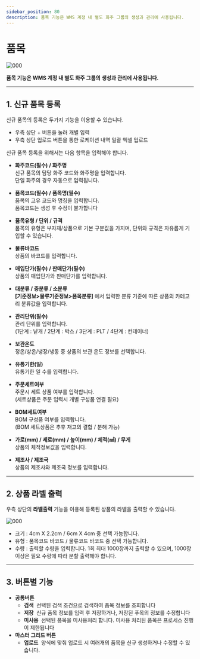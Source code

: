 ```yaml
---
sidebar_position: 80
description: 품목 기능은 WMS 계정 내 별도 화주 그룹의 생성과 관리에 사용됩니다.
---
```

# 품목

![000](./img/006.png)

**품목 기능은 WMS 계정 내 별도 화주 그룹의 생성과 관리에 사용됩니다.**

---

## **1. 신규 품목 등록**

신규 품목의 등록은 두가지 기능을 이용할 수 있습니다.
- 우측 상단 + 버튼을 눌러 개별 입력
- 우측 상단 업로드 버튼을 통한 로케이션 내역 일괄 엑셀 업로드

신규 품목 등록을 위해서는 다음 항목을 입력해야 합니다.

- **화주코드(필수) / 화주명**  
신규 품목의 담당 화주 코드와 화주명을 입력합니다.  
단일 화주의 경우 자동으로 입력됩니다.

- **품목코드(필수) / 품목명(필수)**  
품목의 고유 코드와 명칭을 입력합니다.  
품목코드는 생성 후 수정이 불가합니다
- **품목유형 / 단위 / 규격**  
품목의 유형은 부자재/상품으로 기본 구분값을 가지며, 단위와 규격은 자유롭게 기입할 수 있습니다.
- **물류바코드**  
상품의 바코드를 입력합니다.
- **매입단가(필수) / 판매단가(필수)**  
상품의 매입단가와 판매단가를 입력합니다.
- **대분류 / 중분류 / 소분류**  
**[기준정보>물류기준정보>품목분류]** 에서 입력한 분류 기준에 따른 상품의 카테고리 분류값을 입력합니다.
- **관리단위(필수)**  
관리 단위를 입력합니다.  
(1단계 : 낱개 / 2단계 : 박스 / 3단계 : PLT /  4단계 : 컨테이너)
- **보관온도**  
정온/상온/냉장/냉동 중 상품의 보관 온도 정보를 선택합니다.
- **유통기한(일)**  
유통기한 일 수를 입력합니다.
- **주문세트여부**  
주문시 세트 상품 여부를 입력합니다.  
(세트상품은 주문 입력시 개별 구성품 연결 필요)
- **BOM세트여부**  
BOM 구성품 여부를 입력합니다.  
(BOM 세트상품은 추후 재고의 결합 / 분해 가능)
- **가로(mm) / 세로(mm) / 높이(mm) / 체적(㎣) / 무게**  
상품의 체적정보값을 입력합니다.
- **제조사 / 제조국**  
상품의 제조사와 제조국 정보를 입력합니다.

---

## **2. 상품 라벨 출력**

우측 상단의 **라벨출력** 기능을 이용해 등록된 상품의 라벨을 출력할 수 있습니다.

![000](./img/007.png)

- 크기 : 4cm X 2.2cm / 6cm X 4cm 중 선택 가능합니다.
- 유형 : 품목코드 바코드 / 물류코드 바코드 중 선택 가능합니다.
- 수량 : 출력할 수량을 입력합니다. 1회 최대 1000장까지 출력할 수 있으며, 1000장 이상은 필요 수량에 따라 분할 출력해야 합니다.

---

## **3. 버튼별 기능**

- **공통버튼**
    - **검색**  선택된 검색 조건으로 검색하여 품목 정보를 조회합니다
    - **저장**  신규 품목 정보를 입력 후 저장하거나, 저장된 푸목의 정보를 수정합니다
    - **미사용**  선택된 품목을 미사용처리 합니다. 미사용 처리된 품목은 프로세스 진행이 제한됩니다
- **마스터 그리드 버튼**
    - **업로드**  양식에 맞춰 업로드 시 여러개의 품목을 신규 생성하거나 수정할 수 있습니다.